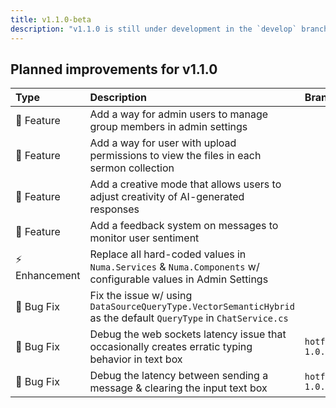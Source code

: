 ```yaml
---
title: v1.1.0-beta
description: "v1.1.0 is still under development in the `develop` branch of [Numa's source code](https://github.com/secc/Numa?tab=readme-ov-file)."
---
```


## Planned improvements for v1.1.0
|Type|Description|Branch|
|:---|:---|:---|
|🚀 Feature|Add a way for admin users to manage group members in admin settings||
|🚀 Feature|Add a way for user with upload permissions to view the files in each sermon collection||
|🚀 Feature|Add a creative mode that allows users to adjust creativity of AI-generated responses||
|🚀 Feature|Add a feedback system on messages to monitor user sentiment||
|⚡ Enhancement|Replace all hard-coded values in `Numa.Services` & `Numa.Components` w/ configurable values in Admin Settings||
|🐛 Bug Fix|Fix the issue w/ using `DataSourceQueryType.VectorSemanticHybrid` as the default `QueryType` in `ChatService.cs`||
|🐛 Bug Fix|Debug the web sockets latency issue that occasionally creates erratic typing behavior in text box|`hotfix-1.0.1`|
|🐛 Bug Fix|Debug the latency between sending a message & clearing the input text box|`hotfix-1.0.1`|